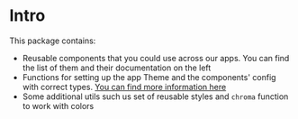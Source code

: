 # Intro
This package contains:
- Reusable components that you could use across our apps. You can find the list of them and their documentation on the left
- Functions for setting up the app Theme and the components' config with correct types. [You can find more information here](/docs/settingupconfig--docs)
- Some additional utils such us set of reusable styles and `chroma` function to work with colors

